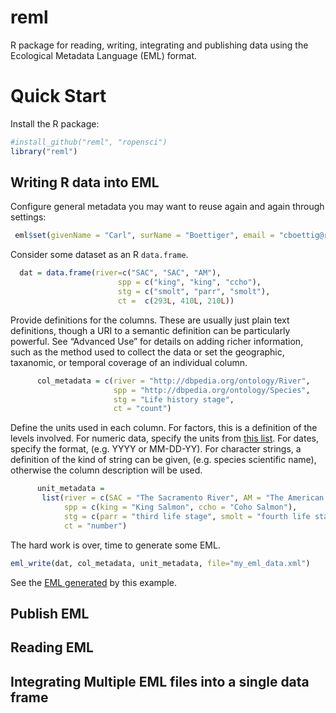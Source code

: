 reml
====

R package for reading, writing, integrating and publishing data using the Ecological Metadata Language (EML) format. 


Quick Start
===========

Install the R package:


```r
#install_github("reml", "ropensci")
library("reml")
```


Writing R data into EML
-----------------------


Configure general metadata you may want to reuse again and again through settings:

```r
 eml$set(givenName = "Carl", surName = "Boettiger", email = "cboettig@ropensci.org")
```

Consider some dataset as an R `data.frame`.  

```r
  dat = data.frame(river=c("SAC", "SAC", "AM"),
                        spp = c("king", "king", "ccho"),
                        stg = c("smolt", "parr", "smolt"),
                        ct =  c(293L, 410L, 210L))
```



Provide definitions for the columns.  These are usually just plain text definitions, though a URI to a semantic definition can be particularly powerful. See "Advanced Use" for details on adding richer information, such as the method used to collect the data or set the geographic, taxanomic, or temporal coverage of an individual column.   

```r
      col_metadata = c(river = "http://dbpedia.org/ontology/River",
                       spp = "http://dbpedia.org/ontology/Species",
                       stg = "Life history stage",
                       ct = "count")
```

Define the units used in each column.  For factors, this is a definition of the levels involved.  For numeric data, specify the units from [this list](http://knb.ecoinformatics.org/software/eml/eml-2.1.1/eml-unitTypeDefinitions.html#StandardUnitDictionary).  For dates, specify the format, (e.g. YYYY or MM-DD-YY). For character strings, a definition of the kind of string can be given, (e.g. species scientific name), otherwise the column description will be used.  

```r
      unit_metadata =
       list(river = c(SAC = "The Sacramento River", AM = "The American River"),
            spp = c(king = "King Salmon", ccho = "Coho Salmon"),
            stg = c(parr = "third life stage", smolt = "fourth life stage"),
            ct = "number")

```

The hard work is over, time to generate some EML.

```r
eml_write(dat, col_metadata, unit_metadata, file="my_eml_data.xml")
```

See the [EML generated](https://github.com/ropensci/eml/tree/master/inst/examples/my_eml_data.xml) by this example.

Publish EML
-----------


Reading EML
-----------



Integrating Multiple EML files into a single data frame
-------------------------------------------------------


